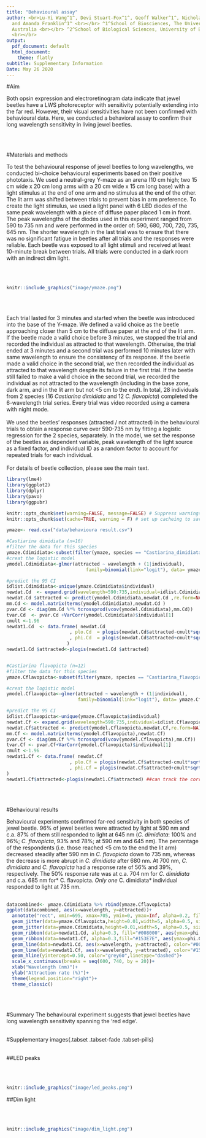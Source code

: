 ```yaml
---
title: "Behavioural assay"
author: <br>Lu-Yi Wang^1^, Devi Stuart-Fox^1^, Geoff Walker^1^, Nicholas W. Roberts^2^
  and Amanda Franklin^1^ <br></br> ^1^School of Biosciences, The University of Melbourne,
  Australia <br></br> ^2^School of Biological Sciences, University of Bristol, UK
  <br></br>
output:
  pdf_document: default
  html_document:
    theme: flatly
subtitle: Supplementary Information
Date: May 26 2020
---
```

#Aim

Both opsin expression and electroretinogram data indicate that jewel beetles have a LWS photoreceptor with sensitivity potentially extending into the far red. However, their visual sensitivities have not been confirmed with behavioural data. Here, we conducted a behavioral assay to confirm their long wavelength sensitivity in living jewel beetles.

</br>
</br>

#Materials and methods

To test the behavioural response of jewel beetles to long wavelengths, we conducted bi-choice behavioural experiments based on their positive phototaxis. We used a neutral-grey Y-maze as an arena (10 cm high; two 15 cm wide x 20 cm long arms with a 20 cm wide x 15 cm long base) with a light stimulus at the end of one arm and no stimulus at the end of the other. The lit arm was shifted between trials to prevent bias in arm preference. To create the light stimulus, we used a light panel with 6 LED diodes of the same peak wavelength with a piece of diffuse paper placed 1 cm in front. The peak wavelengths of the diodes used in this experiment ranged from 590 to 735 nm and were performed in the order of: 590, 680, 700, 720, 735, 645 nm. The shorter wavelength in the last trial was to ensure that there was no significant fatigue in beetles after all trials and the responses were reliable. Each beetle was exposed to all light stimuli and received at least 10-minute break between trials. All trials were conducted in a dark room with an indirect dim light.

</br>
</br>

```r
knitr::include_graphics("image/ymaze.png")
```
</br>
</br>

Each trial lasted for 3 minutes and started when the beetle was introduced into the base of the Y-maze. We defined a valid choice as the beetle approaching closer than 5 cm to the diffuse paper at the end of the lit arm. If the beetle made a valid choice before 3 minutes, we stopped the trial and recorded the individual as attracted to that wavelength. Otherwise, the trial ended at 3 minutes and a second trial was performed 10 minutes later with same wavelength to ensure the consistency of its response. If the beetle made a valid choice in the second trial, we then recorded the individual as attracted to that wavelength despite its failure in the first trial. If the beetle still failed to make a valid choice in the second trial, we recorded the individual as not attracted to the wavelength (including in the base zone, dark arm, and in the lit arm but not <5 cm to the end). In total, 28 individuals from 2 species (16 *Castiarina dimidiata* and 12 *C. flavopicta*) completed the 6-wavelength trial series. Every trial was video recorded using a camera with night mode.
</br>
</br>
We used the beetles’ responses (attracted / not attracted) in the behavioural trials to obtain a response curve over 590-735 nm by fitting a logistic regression for the 2 species, separately. In the model, we set the response of the beetles as dependent variable, peak wavelength of the light source as a fixed factor, and individual ID as a random factor to account for repeated trials for each individual.
</br>
</br>
For details of beetle collection, please see the main text.


```r
library(lme4)
library(ggplot2)
library(dplyr)
library(pavo)
library(ggpubr)
```

```r
knitr::opts_chunk$set(warning=FALSE, message=FALSE) # Suppress warnings in the HTML output
knitr::opts_chunk$set(cache=TRUE, warning = F) # set up cacheing to save time when re-building the html document
```

```r
ymaze<- read.csv("data/behavioura result.csv")
```

```r
#Castiarina dimidiata (n=16)
#filter the data for this species
ymaze.Cdimidiata<-subset(filter(ymaze, species == "Castiarina_dimidiata" ))
#creat the logistic model
ymodel.Cdimidiata<-glmer(attracted ~ wavelength + (1|individual), 
                             family=binomial(link="logit"), data= ymaze.Cdimidiata)

#predict the 95 CI
idlist.Cdimidiata<-unique(ymaze.Cdimidiata$individual)
newdat.Cd  <- expand.grid(wavelength=590:735,individual=idlist.Cdimidiata) 
newdat.Cd $attracted <- predict(ymodel.Cdimidiata,newdat.Cd ,re.form=NA)
mm.Cd <- model.matrix(terms(ymodel.Cdimidiata),newdat.Cd )
pvar.Cd <- diag(mm.Cd %*% tcrossprod(vcov(ymodel.Cdimidiata),mm.Cd))
tvar.Cd  <- pvar.Cd +VarCorr(ymodel.Cdimidiata)$individual[1]
cmult <-1.96
newdat1.Cd  <- data.frame( newdat.Cd 
                       , plo.Cd  = plogis(newdat.Cd$attracted-cmult*sqrt(pvar.Cd ))
                       , phi.Cd  = plogis(newdat.Cd$attracted+cmult*sqrt(pvar.Cd ))
                      ) 
newdat1.Cd $attracted<-plogis(newdat1.Cd $attracted)


#Castiarina flavopicta (n=12)
#filter the data for this species
ymaze.Cflavopicta<-subset(filter(ymaze, species == "Castiarina_flavopicta" ))

#creat the logistic model
ymodel.Cflavopicta<-glmer(attracted ~ wavelength + (1|individual), 
                          family=binomial(link="logit"), data= ymaze.Cflavopicta)

#predict the 95 CI
idlist.Cflavopicta<-unique(ymaze.Cflavopicta$individual)
newdat.Cf <- expand.grid(wavelength=590:735,individual=idlist.Cflavopicta) 
newdat.Cf$attracted <- predict(ymodel.Cflavopicta,newdat.Cf,re.form=NA)
mm.Cf <- model.matrix(terms(ymodel.Cflavopicta),newdat.Cf)
pvar.Cf <- diag(mm.Cf %*% tcrossprod(vcov(ymodel.Cflavopicta),mm.Cf))
tvar.Cf <- pvar.Cf+VarCorr(ymodel.Cflavopicta)$individual[1]
cmult <-1.96
newdat1.Cf <- data.frame( newdat.Cf
                       , plo.Cf = plogis(newdat.Cf$attracted-cmult*sqrt(pvar.Cf))
                       , phi.Cf = plogis(newdat.Cf$attracted+cmult*sqrt(pvar.Cf))
) 
newdat1.Cf$attracted<-plogis(newdat1.Cf$attracted) ##can track the corresponding wavelength of 50% response

```

</br>
</br>

#Behavioural results

Behavioural experiments confirmed far-red sensitivity in both species of jewel beetle. 96% of jewel beetles were attracted by light at 590 nm and c.a. 87% of them still responded to light at 645 nm (*C. dimidiata*: 100% and 96%; *C. flavopicta*, 93% and 78%; at 590 nm and 645 nm). The percentage of the respondents (i.e. those reached <5 cm to the end the lit arm) decreased steadily after 590 nm in *C. flavopicta* down to 735 nm, whereas the decrease is more abrupt in *C. dimidiata* after 680 nm. At 700 nm, *C. dimidiata* and *C. flavopicta* had a response rate of 56% and 39%, respectively. The 50% response rate was at c.a. 704 nm for *C. dimidiata* and c.a. 685 nm for* C. flavopicta*. Only one *C. dimidiata* individual responded to light at 735 nm.
</br>
</br>

```r
datacombined<- ymaze.Cdimidiata %>% rbind(ymaze.Cflavopicta)
ggplot(datacombined, aes(x=wavelength, y=attracted))+
  annotate("rect", xmin=695, xmax=705, ymin=0, ymax=Inf, alpha=0.2, fill="red")+
  geom_jitter(data=ymaze.Cflavopicta,height=0.01,width=5, alpha=0.5, size= 3, color="#153E7E")+
  geom_jitter(data=ymaze.Cdimidiata,height=0.01,width=5, alpha=0.5, size= 3, color="#008000")+
  geom_ribbon(data=newdat1.Cd, alpha=0.3, fill="#008000", aes(ymax=phi.Cd, ymin=plo.Cd))+
  geom_ribbon(data=newdat1.Cf, alpha=0.3,fill="#153E7E", aes(ymax=phi.Cf, ymin=plo.Cf))+
  geom_line(data=newdat1.Cd, aes(x=wavelength, y=attracted), color="#008000")+  
  geom_line(data=newdat1.Cf, aes(x=wavelength, y=attracted), color="#153E7E")+
  geom_hline(yintercept=0.50, color="grey60",linetype="dashed")+
  scale_x_continuous(breaks = seq(600, 740, by = 20))+
  xlab("Wavelength (nm)")+
  ylab("Attraction rate (%)")+
  theme(legend.position="right")+
  theme_classic()
```
 
</br>
</br>

#Summary
The behavioural experiment suggests that jewel beetles have long wavelength sensitivity spanning the ‘red edge’.
</br>
</br>

#Supplementary images{.tabset .tabset-fade .tabset-pills}
</br>
</br>

##LED peaks

</br>
</br>

```r
knitr::include_graphics("image/led_peaks.png")
```

##Dim light

</br>
</br>

```r
knitr::include_graphics("image/dim_light.png")
```